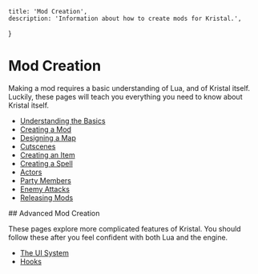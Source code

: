 
    title: 'Mod Creation',
    description: 'Information about how to create mods for Kristal.',
}

# Mod Creation

<Box>
Making a mod requires a basic understanding of Lua, and of Kristal itself. Luckily, these pages will teach you everything you need to know about Kristal itself.

- [Understanding the Basics](/wiki/basics)
- [Creating a Mod](/wiki/creating-a-mod)
- [Designing a Map](/wiki/designing-a-map)
- [Cutscenes](/wiki/cutscenes)
- [Creating an Item](/wiki/creating-an-item)
- [Creating a Spell](/wiki/creating-a-spell)
- [Actors](/wiki/actors)
- [Party Members](/wiki/party-members)
- [Enemy Attacks](/wiki/enemy-attacks)
- [Releasing Mods](/wiki/releasing-mods)

</Box>

<Box>
## Advanced Mod Creation

These pages explore more complicated features of Kristal. You should follow these after you feel confident with both Lua and the engine.

- [The UI System](/wiki/ui)
- [Hooks](/wiki/hooks)

</Box>